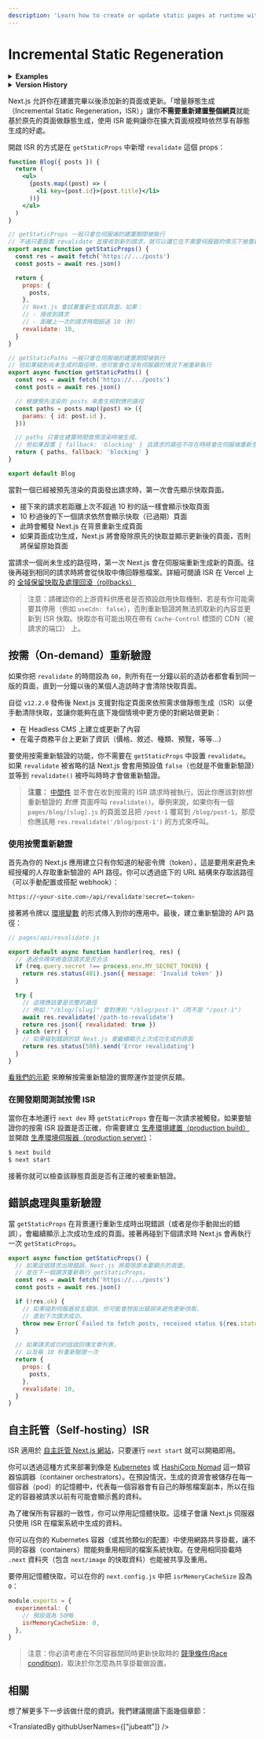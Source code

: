 ```yaml
---
description: 'Learn how to create or update static pages at runtime with Incremental Static Regeneration.'
---
```


# Incremental Static Regeneration

<details>
  <summary><b>Examples</b></summary>
  <ul>
    <li><a href="https://nextjs.org/commerce">Next.js Commerce</a></li>
    <li><a href="https://reactions-demo.vercel.app/">GitHub Reactions Demo</a></li>
    <li><a href="https://static-tweet.vercel.app/">Static Tweet Demo</a></li>
  </ul>
</details>

<details>
  <summary><b>Version History</b></summary>

| Version   | Changes                                                                                 |
| --------- | --------------------------------------------------------------------------------------- |
| `v12.2.0` | On-Demand ISR is stable                                                                 |
| `v12.1.0` | On-Demand ISR added (beta).                                                             |
| `v12.0.0` | [Bot-aware ISR fallback](https://nextjs.org/blog/next-12#bot-aware-isr-fallback) added. |
| `v9.5.0`  | Base Path added.                                                                        |

</details>

Next.js 允許你在建置完畢以後添加新的頁面或更新。「增量靜態生成（Incremental Static Regeneration，ISR）」讓你**不需要重新建置整個網頁**就能基於原先的頁面做靜態生成，使用 ISR 能夠讓你在擴大頁面規模時依然享有靜態生成的好處。

開啟 ISR 的方式是在 `getStaticProps` 中新增 `revalidate` 這個 props：

```jsx
function Blog({ posts }) {
  return (
    <ul>
      {posts.map((post) => (
        <li key={post.id}>{post.title}</li>
      ))}
    </ul>
  )
}

// getStaticProps 一般只會在伺服端的建置期間被執行
// 不過只要設置 revalidate 並接收到新的請求，就可以讓它在不需要伺服器的情況下被重新執行。
export async function getStaticProps() {
  const res = await fetch('https://.../posts')
  const posts = await res.json()

  return {
    props: {
      posts,
    },
    // Next.js 會試著重新生成該頁面，如果：
    // - 接收到請求
    // - 距離上一次的請求時間超過 10（秒）
    revalidate: 10,
  }
}

// getStaticPaths 一般只會在伺服端的建置期間被執行
// 但如果碰到尚未生成的路徑時，他可能會在沒有伺服器的情況下被重新執行
export async function getStaticPaths() {
  const res = await fetch('https://.../posts')
  const posts = await res.json()

  // 根據預先渲染的 posts 來產生相對應的路徑
  const paths = posts.map((post) => ({
    params: { id: post.id },
  }))

  // paths 只會在建置時間做預渲染時被生成。
  // 但如果設置 { fallback: 'blocking' } 且請求的路徑不存在時將會在伺服端重新生成
  return { paths, fallback: 'blocking' }
}

export default Blog
```

當對一個已經被預先渲染的頁面發出請求時，第一次會先顯示快取頁面。

- 接下來的請求若距離上次不超過 10 秒的話一樣會顯示快取頁面
- 10 秒過後的下一個請求依然會顯示快取（已過期）頁面
- 此時會觸發 Next.js 在背景重新生成頁面
- 如果頁面成功生成，Next.js 將會廢除原先的快取並顯示更新後的頁面，否則將保留原始頁面

當請求一個尚未生成的路徑時，第一次 Next.js 會在伺服端重新生成新的頁面。往後再碰到相同的請求時將會從快取中傳回靜態檔案。詳細可閱讀 ISR 在 Vercel 上的 [全域保留快取及處理回滾（rollbacks）](https://vercel.com/docs/concepts/next.js/incremental-static-regeneration?utm_source=next-site&utm_medium=docs&utm_campaign=next-website)

> 注意：請確認你的上游資料供應者是否預設啟用快取機制，若是有你可能需要其停用（例如 `useCdn: false`），否則重新驗證將無法抓取新的內容並更新到 ISR 快取。快取亦有可能出現在帶有 `Cache-Control` 標頭的 CDN（被請求的端口） 上。

## 按需（On-demand）重新驗證

如果你把 `revalidate` 的時間設為 `60`，則所有在一分鐘以前的造訪者都會看到同一版的頁面，直到一分鐘以後的某個人造訪時才會清除快取頁面。

自從 `v12.2.0` 發佈後 Next.js 支援對指定頁面來依照需求做靜態生成（ISR）以便手動清除快取，並讓你能夠在底下幾個情境中更方便的對網站做更新：

- 在 Headless CMS 上建立或更新了內容
- 在電子商務平台上更新了資訊（價格、敘述、種類、預覽，等等...）

要使用按需重新驗證的功能，你不需要在 `getStaticProps` 中設置 `revalidate`。如果 `revalidate` 被省略的話 Next.js 會套用預設值 `false`（也就是不做重新驗證）並等到 `revalidate()` 被呼叫時時才會做重新驗證。

> **注意：** [中間件](/docs/advanced-features/middleware) 並不會在收到按需的 ISR 請求時被執行。因此你應該對妳想重新驗證的 _對應_ 頁面呼叫 `revalidate()`。舉例來說，如果你有一個 `pages/blog/[slug].js` 的頁面並且把 `/post-1` 覆寫到 `/blog/post-1`，那麼你應該用 `res.revalidate('/blog/post-1')` 的方式來呼叫。

### 使用按需重新驗證

首先為你的 Next.js 應用建立只有你知道的秘密令牌（token），這是要用來避免未經授權的人存取重新驗證的 API 路徑。你可以透過底下的 URL 結構來存取該路徑（可以手動配置或搭配 webhook）：

```bash
https://<your-site.com>/api/revalidate?secret=<token>
```

接著將令牌以 [環境變數](/docs/basic-features/environment-variables) 的形式傳入到你的應用中。最後，建立重新驗證的 API 路徑：

```jsx
// pages/api/revalidate.js

export default async function handler(req, res) {
  // 透過令牌來檢查該請求是否合法
  if (req.query.secret !== process.env.MY_SECRET_TOKEN) {
    return res.status(401).json({ message: 'Invalid token' })
  }

  try {
    // 這裡應該要是完整的路徑
    // 例如："/blog/[slug]" 會對應到 "/blog/post-1"（而不是 "/post-1"）
    await res.revalidate('/path-to-revalidate')
    return res.json({ revalidated: true })
  } catch (err) {
    // 如果碰到錯誤的話 Next.js 會繼續顯示上次成功生成的頁面
    return res.status(500).send('Error revalidating')
  }
}
```

[看我們的示範](https://on-demand-isr.vercel.app) 來瞭解按需重新驗證的實際運作並提供反饋。

### 在開發期間測試按需 ISR

當你在本地運行 `next dev` 時 `getStaticProps` 會在每一次請求被觸發。如果要驗證你的按需 ISR 設置是否正確，你需要建立 [生產環境建置（production build）](/docs/api-reference/cli#build) 並開啟 [生產環境伺服器（production server）](/docs/api-reference/cli#production)：

```bash
$ next build
$ next start
```

接著你就可以檢查該靜態頁面是否有正確的被重新驗證。

## 錯誤處理與重新驗證

當 `getStaticProps` 在背景運行重新生成時出現錯誤（或者是你手動拋出的錯誤），會繼續顯示上次成功生成的頁面。接著再碰到下個請求時 Next.js 會再執行一次 `getStaticProps`。

```jsx
export async function getStaticProps() {
  // 如果這個請求出現錯誤，Next.js 將廢除原本要顯示的頁面，
  // 並在下一個請求重新執行 getStaticProps。
  const res = await fetch('https://.../posts')
  const posts = await res.json()

  if (!res.ok) {
    // 如果碰到伺服器發生錯誤，你可能會想拋出錯誤來避免更新快取，
    // 直到下次請求成功。
    throw new Error(`Failed to fetch posts, received status ${res.status}`)
  }

  // 如果請求成功的話就回傳文章列表，
  // 以及每 10 秒重新驗證一次
  return {
    props: {
      posts,
    },
    revalidate: 10,
  }
}
```

## 自主託管（Self-hosting）ISR

ISR 適用於 [自主託管 Next.js 網站](/docs/deployment.md#self-hosting)，只要運行 `next start` 就可以開箱即用。

你可以透過這種方式來部署到像是 [Kubernetes](https://kubernetes.io/) 或 [HashiCorp Nomad](https://www.nomadproject.io/) 這一類容器協調器（container orchestrators）。在預設情況，生成的資源會被儲存在每一個容器（pod）的記憶體中，代表每一個容器會有自己的靜態檔案副本，所以在指定的容器被請求以前有可能會顯示舊的資料。

為了確保所有容器的一致性，你可以停用記憶體快取。這樣子會讓 Next.js 伺服器只使用 ISR 在檔案系統中生成的資料。

你可以在你的 Kubernetes 容器（或其他類似的配置）中使用網路共享掛載，讓不同的容器（containers）間能夠重用相同的檔案系統快取。在使用相同掛載時 `.next` 資料夾（包含 `next/image` 的快取資料）也能被共享及重用。

要停用記憶體快取，可以在你的 `next.config.js` 中把 `isrMemoryCacheSize` 設為 `0`：

```js
module.exports = {
  experimental: {
    // 預設值為 50MB
    isrMemoryCacheSize: 0,
  },
}
```

> 注意：你必須考慮在不同容器間同時更新快取時的 [競爭條件(Race condition)](https://zh.wikipedia.org/wiki/%E7%AB%B6%E7%88%AD%E5%8D%B1%E5%AE%B3)，取決於你怎麼為共享掛載做設置。

## 相關

想了解更多下一步該做什麼的資訊，我們建議閱讀下面幾個章節：

<Card 
  title="動態路由（Dynamic routing）"
  description="學習關於 Next.js 中的動態態路由與 getStaticPaths"
  url="/docs/basic-features/data-fetching/get-static-paths"
/>

<TranslatedBy githubUserNames={["jubeatt"]} />
